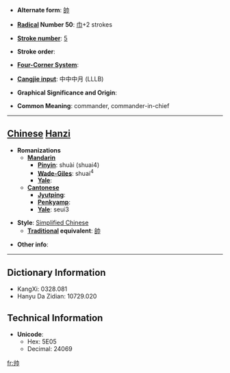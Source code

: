 * '''Alternate form''': [[帥]]

* '''[[Wiktionary:Chinese radical index| Radical]] Number 50''': [[Wiktionary:Chinese radical index 巾|巾]]+2 strokes

* '''[[Wiktionary:Chinese total strokes index|Stroke number]]''': [[Wiktionary:Chinese total strokes index 5|5]]

* '''Stroke order''': 

* '''[[Wiktionary:Chinese four corner index|Four-Corner System]]''': 

* '''[[Wiktionary:Chinese Cangjie index|Cangjie input]]''': 中中中月 (LLLB)

* '''Graphical Significance and Origin''': 

* '''Common Meaning''': commander, commander-in-chief

----

== [[Chinese]] [[Hanzi]] ==

* '''Romanizations'''
** '''[[Mandarin]]'''
*** '''[[Pinyin]]''': shuài (shuai4)
*** '''[[Wade-Giles]]''': shuai<sup>4</sup>
*** '''[[Yale]]''': 
** '''[[Cantonese]]'''
*** '''[[Jyutping]]''':
*** '''[[Penkyamp]]''': 
*** '''[[Yale]]''': seui3

* '''Style''': [[Simplified Chinese]] 
** '''[[Traditional Chinese|Traditional]] equivalent''': [[帥]]

* '''Other info''': 

----

== Dictionary Information ==

* KangXi: 0328.081
* Hanyu Da Zidian: 10729.020

== Technical Information ==

* '''Unicode''':
** Hex: 5E05
** Decimal: 24069

[[fr:帅]]